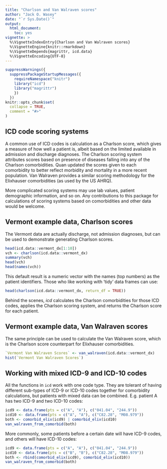 ```yaml
---
title: "Charlson and Van Walraven scores"
author: "Jack O. Wasey"
date: "`r Sys.Date()`"
output:
  html_document:
    toc: yes
vignette: >
  %\VignetteIndexEntry{Charlson and Van Walraven scores}
  %\VignetteEngine{knitr::rmarkdown}
  %\VignetteDepends{magrittr, icd.data}
  %\VignetteEncoding{UTF-8}
---
```

<!--
Copyright (C) 2014 - 2019  Jack O. Wasey

This file is part of icd.

icd is free software: you can redistribute it and/or modify
it under the terms of the GNU General Public License as published by
the Free Software Foundation, either version 3 of the License, or
(at your option) any later version.

icd is distributed in the hope that it will be useful,
but WITHOUT ANY WARRANTY; without even the implied warranty of
MERCHANTABILITY or FITNESS FOR A PARTICULAR PURPOSE. See the
GNU General Public License for more details.

You should have received a copy of the GNU General Public License
along with icd. If not, see <http:#www.gnu.org/licenses/>.
-->
```r
suppressWarnings({
  suppressPackageStartupMessages({
    requireNamespace("knitr")
    library("icd")
    library("magrittr")
    })
  })
knitr::opts_chunk$set(
  collapse = TRUE,
  comment = "#>"
)
```
## ICD code scoring systems
A common use of ICD codes is calculation as a Charlson score, which gives a measure of how well a patient is, albeit based on the limited available in admission and discharge diagnoses. The Charlson scoring system attributes scores based on presence of diseases falling into any of the Charlson comorbidities. Quan updated the scores given to each comorbidity to better reflect morbidity and mortality in a more recent population. Van Walraven provides a similar scoring methodology for the Elixhauser comorbidities (as used by the US AHRQ).

More complicated scoring systems may use lab values, patient demographic information, and so on. Any contributions to this package for calculations of scoring systems based on comorbidities and other data would be welcome.

## Vermont example data, Charlson scores

The Vermont data are actually discharge, not admission diagnoses, but can be used to demonstrate generating Charlson scores.
```r
head(icd.data::vermont_dx[1:10])
vch <- charlson(icd.data::vermont_dx)
summary(vch)
head(vch)
head(names(vch))
```
This default result is a numeric vector with the names (top numbers) as the patient identifiers. Those who like working with 'tidy' data frames can use:
```r
head(charlson(icd.data::vermont_dx, return_df = TRUE))
```

Behind the scenes, _icd_ calculates the Charlson comorbidities for those ICD codes, applies the Charlson scoring system, and returns the Charlson score for each patient.

## Vermont example data, Van Walraven scores

The same principle can be used to calculate the Van Walraven score, which is the Charlson score counterpart for Elixhauser comorbidities.

```r
`Vermont Van Walraven Scores` <- van_walraven(icd.data::vermont_dx)
hist(`Vermont Van Walraven Scores`)
```

## Working with mixed ICD-9 and ICD-10 codes

All the functions in `icd` work with one code type. They are tolerant of having different sub-types of ICD-9 or ICD-10 codes together for comorbidity calculations, but patients with mixed data can be combined. E.g. patient A has two ICD-9 and two ICD-10 codes:
```r
icd9 <- data.frame(pts = c("A", "A"), c("041.04", "244.9"))
icd10 <- data.frame(pts = c("A", "A"), c("C82.28", "M08.979"))
both <- comorbid_elix(icd9) | comorbid_elix(icd10)
van_walraven_from_comorbid(both)
```
More commonly, some patients before a certain date will have ICD-9 codes, and others will have ICD-10 codes:
```r
icd9 <- data.frame(pts = c("A", "A"), c("041.04", "244.9"))
icd10 <- data.frame(pts = c("B", "B"), c("C82.28", "M08.979"))
both <- rbind(comorbid_elix(icd9), comorbid_elix(icd10))
van_walraven_from_comorbid(both)
```
